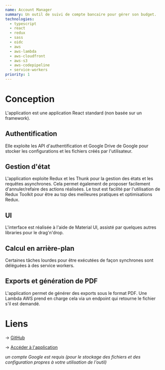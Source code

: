 ```yaml
---
name: Account Manager
summary: Un outil de suivi de compte bancaire pour gérer son budget.
technologies:
  - typescript
  - react
  - redux
  - sass
  - oidc
  - aws
  - aws-lambda
  - aws-cloudfront
  - aws-s3
  - aws-codepipeline
  - service-workers
priority: 1
---
```


# Conception

L'application est une application React standard (non basée sur un framework).

## Authentification

Elle exploite les API d'authentification et Google Drive de Google
pour stocker les configurations et les fichiers créés par l'utilisateur.

## Gestion d'état

L'application exploite Redux et les Thunk pour la gestion des états et les requêtes
asynchrones. Cela permet également de proposer facilement d'annuler/refaire des actions réalisées.
Le tout est facilité par l'utilisation de Redux Toolkit pour être au top des meilleures
pratiques et optimisations Redux.

## UI

L'interface est réalisée à l'aide de Material UI, assisté par quelques autres libraries pour
le drag'n'drop.

## Calcul en arrière-plan

Certaines tâches lourdes pour être exécutées de façon synchrones sont déléguées à des service
workers.

## Exports et génération de PDF

L'application permet de générer des exports sous le format PDF. Une Lambda AWS prend en charge
cela via un endpoint qui retourne le fichier s'il est demandé.

# Liens

-> [GitHub](https://github.com/victorlevasseur/account-manager)

-> [Accéder à l'application](https://account-manager.victorlevasseur.com)

_un compte Google est requis (pour le stockage des fichiers et des configuration propres à votre utilisation de l'outil)_
